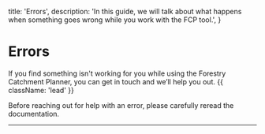   title: 'Errors',
  description:
    'In this guide, we will talk about what happens when something goes wrong while you work with the FCP tool.',
}

# Errors

If you find something isn't working for you while using the Forestry Catchment Planner, you can get in touch and we’ll help you out. {{ className: 'lead' }}

<Note>
  Before reaching out for help with an error,
  please carefully reread the documentation.
</Note>

---
